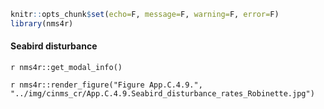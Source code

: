 ```r
knitr::opts_chunk$set(echo=F, message=F, warning=F, error=F)
library(nms4r)
```

#### Seabird disturbance

`r nms4r::get_modal_info()`

`r nms4r::render_figure("Figure App.C.4.9.", "../img/cinms_cr/App.C.4.9.Seabird_disturbance_rates_Robinette.jpg")`
